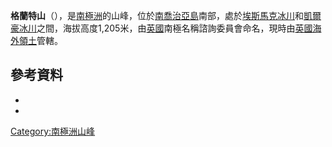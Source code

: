 {{coord|54|15|S|37|7|W|source:GNIS|display=title}}

'''格蘭特山'''（{{lang-en|Mount Grant, South Georgia}}），是[[南極洲|南極洲]]的山峰，位於[[南喬治亞島|南喬治亞島]]南部，處於[[埃斯馬克冰川|埃斯馬克冰川]]和[[凱爾豪冰川|凱爾豪冰川]]之間，海拔高度1,205米，由[[英國|英國]]南極名稱諮詢委員會命名，現時由[[英國海外領土|英國海外領土]]管轄。

==參考資料==
*{{cite gnis | type = antarid | id = 5948| name = Grant, Mount | accessdate = 2012-05-03}}
*{{usgs-gazetteer|id=5948|name = Grant, Mount}}

{{Antarctica-geo-stub}}
[[Category:南極洲山峰|Category:南極洲山峰]]